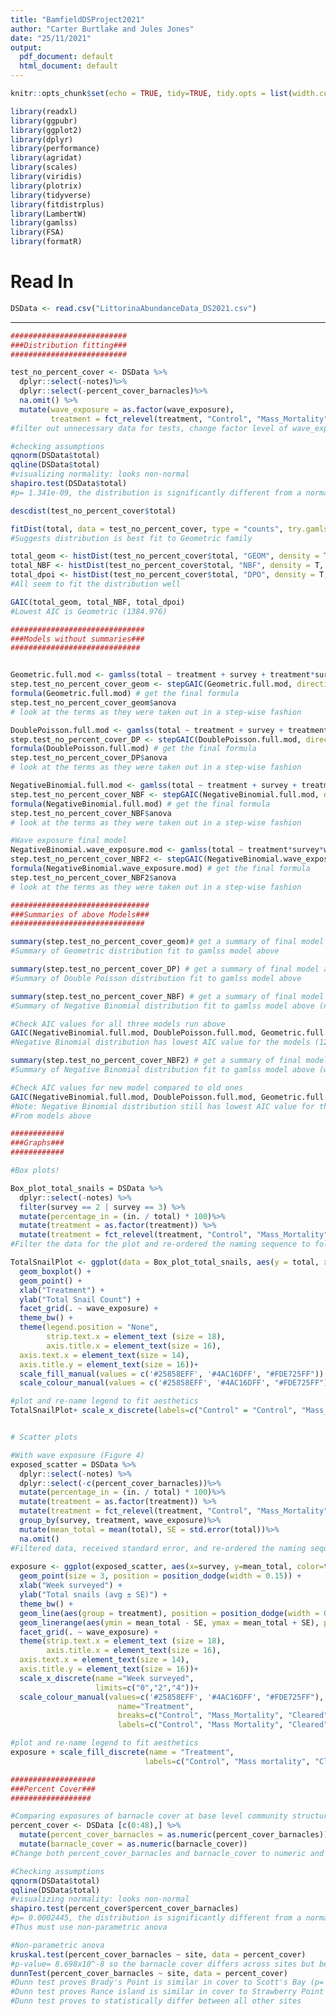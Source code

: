 ```yaml
---
title: "BamfieldDSProject2021"
author: "Carter Burtlake and Jules Jones"
date: "25/11/2021"
output:
  pdf_document: default
  html_document: default
---
```


```r
knitr::opts_chunk$set(echo = TRUE, tidy=TRUE, tidy.opts = list(width.cutoff = 70))
```

```r
library(readxl)
library(ggpubr)
library(ggplot2)
library(dplyr)
library(performance) 
library(agridat)
library(scales)
library(viridis)
library(plotrix)
library(tidyverse)
library(fitdistrplus)
library(LambertW)
library(gamlss)
library(FSA)
library(formatR)
```

# Read In
```r
DSData <- read.csv("LittorinaAbundanceData_DS2021.csv")
```

_______________________________________________________________________________________________________


```r
##########################
###Distribution fitting###
##########################

test_no_percent_cover <- DSData %>%
  dplyr::select(-notes)%>%
  dplyr::select(-percent_cover_barnacles)%>%
  na.omit() %>%
  mutate(wave_exposure = as.factor(wave_exposure),
         treatment = fct_relevel(treatment, "Control", "Mass_Mortality", "Cleared"))
#filter out unnecessary data for tests, change factor level of wave_exposure data, and remove NA's to allow functions to run below

#checking assumptions
qqnorm(DSData$total)
qqline(DSData$total)
#visualizing normality: looks non-normal
shapiro.test(DSData$total)
#p= 1.341e-09, the distribution is significantly different from a normal distribution

descdist(test_no_percent_cover$total) 

fitDist(total, data = test_no_percent_cover, type = "counts", try.gamlss = T)
#Suggests distribution is best fit to Geometric family

total_geom <- histDist(test_no_percent_cover$total, "GEOM", density = T, main = "GEOM")
total_NBF <- histDist(test_no_percent_cover$total, "NBF", density = T, main = "NegBin")
total_dpoi <- histDist(test_no_percent_cover$total, "DPO", density = T, main = "DPoisson")
#All seem to fit the distribution well

GAIC(total_geom, total_NBF, total_dpoi)
#Lowest AIC is Geometric (1384.976)
```

```r
##############################
###Models without summaries###
#############################


Geometric.full.mod <- gamlss(total ~ treatment + survey + treatment*survey + random(as.factor(site)), family = GEOM(), data = test_no_percent_cover, control = gamlss.control(n.cyc = 100))
step.test_no_percent_cover_geom <- stepGAIC(Geometric.full.mod, direction = "backward", trace = F)
formula(Geometric.full.mod) # get the final formula
step.test_no_percent_cover_geom$anova 
# look at the terms as they were taken out in a step-wise fashion

DoublePoisson.full.mod <- gamlss(total ~ treatment + survey + treatment*survey + random(as.factor(site)), family = DPO(), data = test_no_percent_cover, control = gamlss.control(n.cyc = 100))
step.test_no_percent_cover_DP <- stepGAIC(DoublePoisson.full.mod, direction = "backward", trace = F)
formula(DoublePoisson.full.mod) # get the final formula
step.test_no_percent_cover_DP$anova
# look at the terms as they were taken out in a step-wise fashion

NegativeBinomial.full.mod <- gamlss(total ~ treatment + survey + treatment*survey + random(as.factor(site)), family = NBF(), data = test_no_percent_cover, control = gamlss.control(n.cyc = 100))
step.test_no_percent_cover_NBF <- stepGAIC(NegativeBinomial.full.mod, direction = "backward", trace = F)
formula(NegativeBinomial.full.mod) # get the final formula
step.test_no_percent_cover_NBF$anova
# look at the terms as they were taken out in a step-wise fashion

#Wave exposure final model
NegativeBinomial.wave_exposure.mod <- gamlss(total ~ treatment*survey*wave_exposure + random(as.factor(site)), family = NBF(), data = test_no_percent_cover, control = gamlss.control(n.cyc = 200))
step.test_no_percent_cover_NBF2 <- stepGAIC(NegativeBinomial.wave_exposure.mod, direction = "backward", trace = F)
formula(NegativeBinomial.wave_exposure.mod) # get the final formula
step.test_no_percent_cover_NBF2$anova 
# look at the terms as they were taken out in a step-wise fashion
```

```r
###############################
###Summaries of above Models###
##############################

summary(step.test_no_percent_cover_geom)# get a summary of final model above
#Summary of Geometric distribution fit to gamlss model above

summary(step.test_no_percent_cover_DP) # get a summary of final model above
#Summary of Double Poisson distribution fit to gamlss model above

summary(step.test_no_percent_cover_NBF) # get a summary of final model above
#Summary of Negative Binomial distribution fit to gamlss model above (non-wave exposure version)

#Check AIC values for all three models run above
GAIC(NegativeBinomial.full.mod, DoublePoisson.full.mod, Geometric.full.mod)
#Negative Binomial distribution has lowest AIC value for the models (1224.446)

summary(step.test_no_percent_cover_NBF2) # get a summary of final model above
#Summary of Negative Binomial distribution fit to gamlss model above (wave exposure version)

#Check AIC values for new model compared to old ones
GAIC(NegativeBinomial.full.mod, DoublePoisson.full.mod, Geometric.full.mod,NegativeBinomial.wave_exposure.mod)
#Note: Negative Binomial distribution still has lowest AIC value for the models (1218.520)
#From models above
```

```r
############
###Graphs###
############

#Box plots!

Box_plot_total_snails = DSData %>%
  dplyr::select(-notes) %>%
  filter(survey == 2 | survey == 3) %>%
  mutate(percentage_in = (in. / total) * 100)%>% 
  mutate(treatment = as.factor(treatment)) %>% 
  mutate(treatment = fct_relevel(treatment, "Control", "Mass_Mortality", "Cleared"))
#Filter the data for the plot and re-ordered the naming sequence to follow logical pattern

TotalSnailPlot <- ggplot(data = Box_plot_total_snails, aes(y = total, x = treatment, fill = treatment, color_palette(virdis))) +
  geom_boxplot() +
  geom_point() +
  xlab("Treatment") + 
  ylab("Total Snail Count") +
  facet_grid(. ~ wave_exposure) + 
  theme_bw() + 
  theme(legend.position = "None",
        strip.text.x = element_text (size = 18),
        axis.title.x = element_text(size = 16),
  axis.text.x = element_text(size = 14),
  axis.title.y = element_text(size = 16))+
  scale_fill_manual(values = c('#25858EFF', '#4AC16DFF', "#FDE725FF")) + 
  scale_colour_manual(values = c('#25858EFF', '#4AC16DFF', "#FDE725FF")) 

#plot and re-name legend to fit aesthetics
TotalSnailPlot+ scale_x_discrete(labels=c("Control" = "Control", "Mass_Mortality" = "Mass Mortality", "Cleared" = "Cleared")) 


# Scatter plots 

#With wave exposure (Figure 4)
exposed_scatter = DSData %>%
  dplyr::select(-notes) %>%
  dplyr::select(-c(percent_cover_barnacles))%>%
  mutate(percentage_in = (in. / total) * 100)%>% 
  mutate(treatment = as.factor(treatment)) %>% 
  mutate(treatment = fct_relevel(treatment, "Control", "Mass_Mortality", "Cleared"))%>%
  group_by(survey, treatment, wave_exposure)%>%
  mutate(mean_total = mean(total), SE = std.error(total))%>%
  na.omit()
#Filtered data, received standard error, and re-ordered the naming sequence to follow logical pattern
  
exposure <- ggplot(exposed_scatter, aes(x=survey, y=mean_total, color=treatment,color_palette(virdis))) +
  geom_point(size = 3, position = position_dodge(width = 0.15)) +
  xlab("Week surveyed") +  
  ylab("Total snails (avg ± SE)") +
  theme_bw() + 
  geom_line(aes(group = treatment), position = position_dodge(width = 0.15))+
  geom_linerange(aes(ymin = mean_total - SE, ymax = mean_total + SE), position = position_dodge(width =                  0.15)) + 
  facet_grid(. ~ wave_exposure) + 
  theme(strip.text.x = element_text (size = 18),
        axis.title.x = element_text(size = 16),
  axis.text.x = element_text(size = 14),
  axis.title.y = element_text(size = 16))+
  scale_x_discrete(name ="Week surveyed",
                   limits=c("0","2","4"))+
  scale_colour_manual(values=c('#25858EFF', '#4AC16DFF', "#FDE725FF"),
                        name="Treatment",
                        breaks=c("Control", "Mass_Mortality", "Cleared"),
                        labels=c("Control", "Mass Mortality", "Cleared")) 

#plot and re-name legend to fit aesthetics
exposure + scale_fill_discrete(name = "Treatment",
                              labels=c("Control", "Mass mortality", "Cleared")) 
```


```r
###################
###Percent Cover###
##################

#Comparing exposures of barnacle cover at base level community structure
percent_cover <- DSData [c(0:48),] %>%
  mutate(percent_cover_barnacles = as.numeric(percent_cover_barnacles)) %>%
  mutate(barnacle_cover = as.numeric(barnacle_cover))
#Change both percent_cover_barnacles and barnacle_cover to numeric and filter for percent cover prior to treatment as to compare sites

#Checking assumptions
qqnorm(DSData$total)
qqline(DSData$total)
#visualizing normality: looks non-normal
shapiro.test(percent_cover$percent_cover_barnacles)
#p= 0.0002445, the distribution is significantly different from a normal distribution
#Thus must use non-parametric anova 

#Non-parametric anova
kruskal.test(percent_cover_barnacles ~ site, data = percent_cover)
#p-value= 8.698x10^-8 so the barnacle cover differs across sites but between which sites - Duns Test
dunnTest(percent_cover_barnacles ~ site, data = percent_cover)
#Dunn test proves Brady's Point is similar in cover to Scott's Bay (p= 1.0)
#Dunn test proves Rance island is similar in cover to Strawberry Point (p= 0.78) 
#Dunn test proves to statistically differ between all other sites 
```



